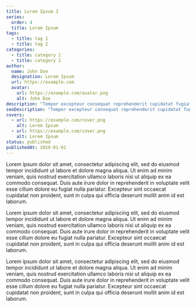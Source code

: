 ```yaml
---
title: Lorem Ipsum 3
series:
  order: 4
  title: Lorem Ipsum
tags:
  - title: tag 1
  - title: tag 2
categories:
  - title: category 1
  - title: category 2
author:
  name: John Doe
  designation: Lorem Ipsum
  url: https://example.com
  avatar:
    url: https://example.com/avatar.png
    alt: John Doe
description: "Tempor excepteur consequat reprehenderit cupidatat fugiat."
seoDescription: "Tempor excepteur consequat reprehenderit cupidatat fugiat."
covers:
  - url: https://example.com/cover.png
    alt: Lorem Ipsum
  - url: https://example.com/cover.png
    alt: Lorem Ipsum
status: published
publishedAt: 2019-01-01
---
```


Lorem ipsum dolor sit amet, consectetur adipiscing elit, sed do eiusmod tempor incididunt ut labore et dolore magna aliqua. Ut enim ad minim veniam, quis nostrud exercitation ullamco laboris nisi ut aliquip ex ea commodo consequat. Duis aute irure dolor in reprehenderit in voluptate velit esse cillum dolore eu fugiat nulla pariatur. Excepteur sint occaecat cupidatat non proident, sunt in culpa qui officia deserunt mollit anim id est laborum.

Lorem ipsum dolor sit amet, consectetur adipiscing elit, sed do eiusmod tempor incididunt ut labore et dolore magna aliqua. Ut enim ad minim veniam, quis nostrud exercitation ullamco laboris nisi ut aliquip ex ea commodo consequat. Duis aute irure dolor in reprehenderit in voluptate velit esse cillum dolore eu fugiat nulla pariatur. Excepteur sint occaecat cupidatat non proident, sunt in culpa qui officia deserunt mollit anim id est laborum.

Lorem ipsum dolor sit amet, consectetur adipiscing elit, sed do eiusmod tempor incididunt ut labore et dolore magna aliqua. Ut enim ad minim veniam, quis nostrud exercitation ullamco laboris nisi ut aliquip ex ea commodo consequat. Duis aute irure dolor in reprehenderit in voluptate velit esse cillum dolore eu fugiat nulla pariatur. Excepteur sint occaecat cupidatat non proident, sunt in culpa qui officia deserunt mollit anim id est laborum.